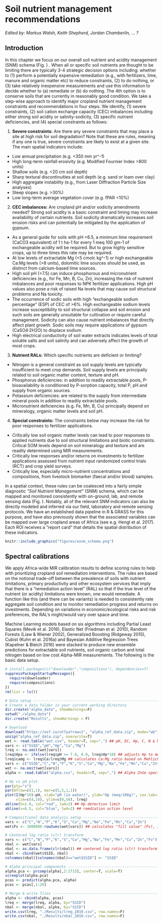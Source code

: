 # Soil nutrient management recommendations {#snmr}

*Edited by: Markus Walsh, Keith Shepherd, Jordan Chamberlin, ... ?*

## Introduction {#snm-intro}

In this chapter we focus on  our overall soil nutrient and acidity management (SNM) schema (Fig. ) . When all or specific soil nutrients are thought to be limiting there are typically 3-4 strategic decision options including: whether to (1) perform a potentially expensive remediation (e.g., with fertilizers, lime, manure and organic matter etc) to reduce constraints, (2) to do nothing, or (3) take relatively inexpensive measurements and use this information to decide whether to (a) remediate or (b) do nothing. The 4th option is to conserve soils that are currently in reasonably good condition. We take a step-wise approach to identify major cropland nutrient management constraints and recommendations in four steps. We identify, (1) severe constraints, (2) soil cation exchange capacity (CEC) imbalances including either strong soil acidity or salinity-sodicity, (3) specific nutrient deficiencies, and (4) special constraints as follows:

1. **Severe constraints:** Are there any severe constraints that may place a site at high risk for soil degradation? Note that these are <or> rules, meaning if any one is true, severe constraints are likely to exist at a given site. The main spatial indicators include:
  - Low annual precipitation (e.g. <350 mm yr^-1)
  - High long-term rainfall erosivity (e.g. Modified Fournier Index >800 units)
  - Shallow soils (e.g. <20 cm soil depth)
  - Sharp textural discontinuities at soil depth (e.g. sand or loam over clay)
  - High aggregate instability (e.g., from Laser Diffraction Particle Size analyses)
  - Steep slopes (e.g. >30%)
  - Low long-term average vegetation cover (e.g. fPAR <10%)
2.	**CEC imbalances:** Are cropland pH and/or sodicity amendments needed? Strong soil acidity is a basic constraint and liming may increase availability of certain nutrients. Soil sodicity dramatically increases soil erosion risks and can potentially be mitigated by the application of gypsum. 
  - As a general guide for soils with pH <6.5, a minimum lime requirement (CaCO3 equivalent) of 1 t ha-1 for every 1 meq 100 gm-1 of exchangeable acidity will be required. But to grow highly sensitive crops, up to three times this rate may be required. 
  - At low levels of extractable Mg (<5 cmolc kg^-1) or high exchangeable Ca:Mg levels (>8 units), dolomitic lime sources should be used, as distinct from calcium-based lime sources.
  - High soil pH (>7.5) can induce phosphorous and micronutrient deficiencies (e.g., for Fe, Mn, B, Cu, Zn), increasing the risk of nutrient imbalances and poor responses to NPK fertilizer applications. High pH values also pose a risk of raised Na levels that may cause soil structural problems and Na toxicity. 
  - The occurrence of sodic soils with high “exchangeable sodium percentage” (ESP) of CEC of >6%. High exchangeable sodium levels increase susceptibility to soil structural collapse and soil erosion and such soils are generally unsuitable for cultivation or require careful management. Sodicity can also cause nutrient imbalances that directly affect plant growth. Sodic soils may require applications of gypsum (CaSO4·2H2O) to displace sodium.
  - High electrical conductivity of soil water extracts indicates levels of total soluble salts and soil salinity and can adversely affect the growth of most crops. 
3.	**Nutrient RALs:** Which specific nutrients are deficient or limiting?
  - Nitrogen is a general constraint as soil supply levels are typically insufficient to meet crop demands. Soil supply levels are principally related to soil organic matter content, texture and pH.
  - Phosphorus deficiencies: in addition to readily extractable pools, P-bioavailability is conditioned by P-sorption capacity, total P, pH and supply from organic sources.
  - Potassium deficiencies: are related to the supply from intermediate mineral pools in addition to readily extractable pools.
  - Micronutrient deficiencies (e.g. Fe, Mn, B, Cu) principally depend on mineralogy, organic matter levels and soil pH.
4.	**Special constraints:** The constraints below may increase the risk for poor responses to fertilizer applications.
  - Critically low soil organic matter levels can lead to poor responses to applied nutrients due to soil structural limitations and biotic constraints. Critical SOM levels depend on soil mineralogy and texture and are readily determined using MIR measurements.
  - Critically low responses and/or returns on investments to fertilizer applications assessed from nutrient input randomized control trials (RCT) and crop yield surveys.
  - Critically low, especially micro-nutrient concentrations and compositions, from livestock biomarker (faecal and/or blood) samples.

In a spatial context, these rules can be coalesced into a fairly simple diagnostic *“Soil Nutrient Management”* (SNM) schema, which can be mapped and monitored consistently with on-ground, lab, and remote sensing data (Fig. ). Notably, all of the relevant SNM indicators can also be directly modeled and inferred via our field, laboratory and remote sensing protocols. We have an established data pipeline in R & GRASS for this purpose, and have also previously shown that the associated variables can be mapped over large cropland areas of Africa (see e.g. Hengl et al. 2017). Each ROI receives a “report card” that details the spatial distribution of these indicators.

```r
knitr::include_graphics("figures/asnm_schema.png")
```

## Spectral calibrations {#spec-cal}

We apply Africa-wide MIR calibration results to define scoring rules to help with prioritizing cropland soil remediation interventions. The rules are based on the notional trade-off between the prevalence of soils with nutrient limitations, primary productivity and other ecosystem services that imply that there is a “remediation action level” (RAL) so that if the true level of the nutrient (or acidity) limitations were known, one would remediate. A function like this (and there can be variants) is needed to consistently rate aggregate soil condition and to monitor remediation progress and returns on investments. Depending on variations in economic/ecological risks and risk preferences, the RAL’s might/would vary over space and time.

Machine Learning models based on six algorithms including Partial Least Squares (Mevik et al. 2016), Elastic Net (Friedman et al. 2010), Random Forests (Liaw & Wiener 2002), Generalized Boosting (Ridgeway 2015), Cubist (Kuhn et al. 2016a) and Bayesian Additive Regression Trees (Kapelner & Bleich 2016) were stacked to produce new ensemble predictions for extractable soil nutrients, soil organic carbon and total nitrogen based on low cost Alpha-MIR measurements. The following is the basic data setup.

```r
# install.packages(c("downloader","compositions"), dependencies=T)
suppressPackageStartupMessages({
  require(downloader)
  require(compositions)
})
rm(list = ls())

# Data setup --------------------------------------------------------------
# Create a data folder in your current working directory
dir.create("alpha_data", showWarnings=F)
setwd("./alpha_data")
dir.create("Results", showWarnings = F)

# Download
download("https://osf.io/ut7ya?raw=1", "alpha_ref_data.zip", mode="wb")
unzip("alpha_ref_data.zip", overwrite=T)
wet <- read.table("wet.csv", header=T, sep=",") ## pH, EC, Hp, C, N & M3 data
vars <- c("SSID","pH","Hp","Ca","Mg")
lreq <- na.omit(wet[vars])
lreq$Hpa <- ifelse(lreq$pH >= 7.0, 0.0, lreq$Hp*10) ## adjusts Hp to meq/100 gm for lime requirement calcs
lreq$camg <- lreq$Ca/lreq$Mg ## calculates Ca:Mg ratio based on Mehlich-3 measurements
vars <- c("SSID","C","N","P","K","S","Ca","Mg","Na","Fe","Mn","Cu","Zn")
wet <- na.omit(wet[vars])
alpha <- read.table("alpha.csv", header=T, sep=",") ## Alpha ZnSe spectral data

# Hp vs pH plot
par(pty="s")
par(mfrow=c(1,1), mar=c(5,5,1,1))
plot(I(Hp*10)~pH, xlab="pH (in water)", ylab="Hp (meq/100g)", cex.lab=1.3, 
     xlim=c(4,10), ylim=c(0,50), lreq)
abline(h=2.0, col="red", lwd=2) ## Hp detection limit
abline(v=6.5, col="blue", lwd=2) ## remdiation action level

# Compositional data analysis setup ---------------------------------------
vars <- c("C","N","P","K","S","Ca","Mg","Na","Fe","Mn","Cu","Zn")
wet$Fv <- 1000000-rowSums(wet[vars]) ## calculates "fill value" (Fv), in mg/kg soil

# Centered log ratio (clr) transform
vars <- c("C","N","P","K","S","Ca","Mg","Na","Fe","Mn","Cu","Zn","Fv")
nbal <- wet[vars]
nbal <- as.data.frame(clr(nbal)) ## centered log ratio (clr) transform
nbal <- cbind(wet$SSID, nbal)
colnames(nbal)[colnames(nbal)=="wet$SSID"] <- "SSID"

# Alpha principal components ----------------------------------------------
alpha.pca <- prcomp(alpha[,2:1715], center=T, scale=T)
screeplot(alpha.pca)
pcas <- predict(alpha.pca, alpha)
pcas <- pcas[,1:20]

# Merge & write files -----------------------------------------------------
alpha <- cbind(alpha, pcas)
lreq <- merge(lreq, alpha, by="SSID")
nbal <- merge(nbal, alpha, by="SSID")
write.csv(lreq, "./Results/lreq_2019.csv", row.names=F)
write.csv(nbal, "./Results/nbal_2019.csv", row.names=F)
```
